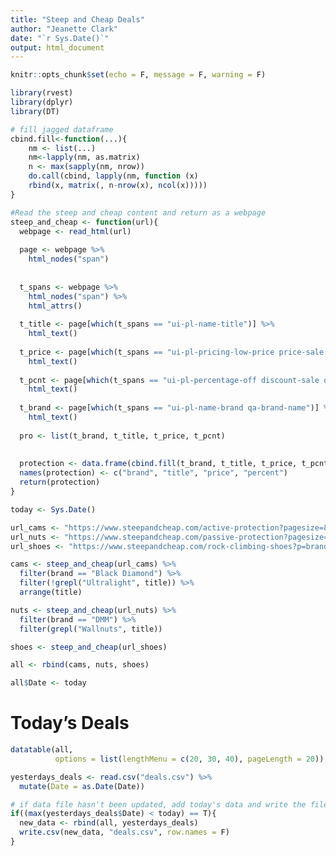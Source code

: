 ```yaml
---
title: "Steep and Cheap Deals"
author: "Jeanette Clark"
date: "`r Sys.Date()`"
output: html_document
---
```


```r
knitr::opts_chunk$set(echo = F, message = F, warning = F)
```

```r
library(rvest)
library(dplyr)
library(DT)
```

```r
# fill jagged dataframe
cbind.fill<-function(...){
    nm <- list(...) 
    nm<-lapply(nm, as.matrix)
    n <- max(sapply(nm, nrow)) 
    do.call(cbind, lapply(nm, function (x) 
    rbind(x, matrix(, n-nrow(x), ncol(x))))) 
}

#Read the steep and cheap content and return as a webpage
steep_and_cheap <- function(url){
  webpage <- read_html(url)
  
  page <- webpage %>%
    html_nodes("span")
  
  
  t_spans <- webpage %>%
    html_nodes("span") %>% 
    html_attrs()
  
  t_title <- page[which(t_spans == "ui-pl-name-title")] %>% 
    html_text()
  
  t_price <- page[which(t_spans == "ui-pl-pricing-low-price price-sale js-item-price-low qa-item-price-low")] %>% 
    html_text()
  
  t_pcnt <- page[which(t_spans == "ui-pl-percentage-off discount-sale qa-item-discount")] %>% 
    html_text()
  
  t_brand <- page[which(t_spans == "ui-pl-name-brand qa-brand-name")] %>% 
    html_text()
  
  pro <- list(t_brand, t_title, t_price, t_pcnt)
  
  
  protection <- data.frame(cbind.fill(t_brand, t_title, t_price, t_pcnt))
  names(protection) <- c("brand", "title", "price", "percent")
  return(protection)
}

```

```r
today <- Sys.Date()
```


```r
url_cams <- "https://www.steepandcheap.com/active-protection?pagesize=80"
url_nuts <- "https://www.steepandcheap.com/passive-protection?pagesize=80"
url_shoes <- "https://www.steepandcheap.com/rock-climbing-shoes?p=brand%3ALa%5C+Sportiva%7Cbrand%3AButora&nf=1&pagesize=80"

cams <- steep_and_cheap(url_cams) %>% 
  filter(brand == "Black Diamond") %>% 
  filter(!grepl("Ultralight", title)) %>% 
  arrange(title)

nuts <- steep_and_cheap(url_nuts) %>% 
  filter(brand == "DMM") %>% 
  filter(grepl("Wallnuts", title))

shoes <- steep_and_cheap(url_shoes)

all <- rbind(cams, nuts, shoes)

all$Date <- today

```

# Today's Deals

```r
datatable(all, 
          options = list(lengthMenu = c(20, 30, 40), pageLength = 20))
```

```r
yesterdays_deals <- read.csv("deals.csv") %>% 
  mutate(Date = as.Date(Date))

# if data file hasn't been updated, add today's data and write the file
if((max(yesterdays_deals$Date) < today) == T){
  new_data <- rbind(all, yesterdays_deals)
  write.csv(new_data, "deals.csv", row.names = F)
}



```